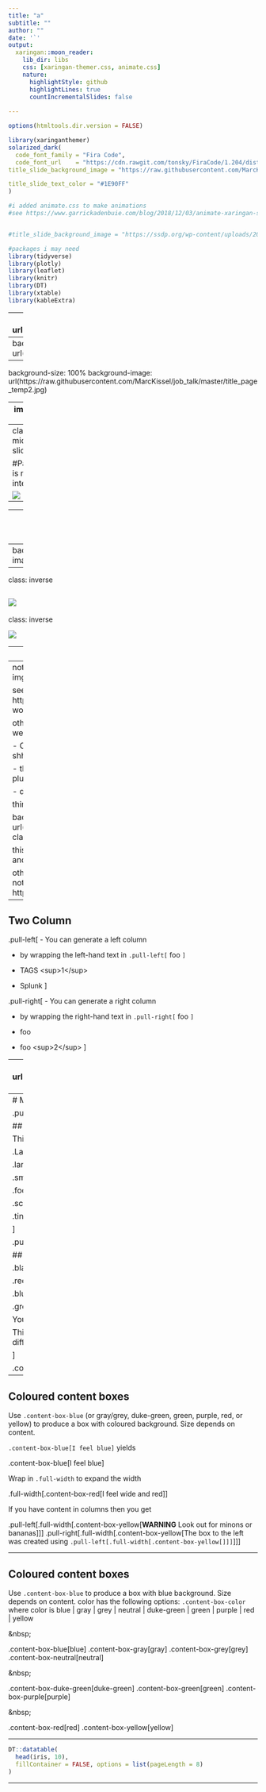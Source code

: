 ---
title: "a"
subtitle: ""  
author: ""
date: '`'
output:
  xaringan::moon_reader:
    lib_dir: libs
    css: [xaringan-themer.css, animate.css]
    nature:
      highlightStyle: github
      highlightLines: true
      countIncrementalSlides: false
      
---

```{r setup, include=FALSE}
options(htmltools.dir.version = FALSE)
```

```{r xaringan-themer, include=FALSE}
library(xaringanthemer)
solarized_dark(
  code_font_family = "Fira Code",
  code_font_url    = "https://cdn.rawgit.com/tonsky/FiraCode/1.204/distr/fira_code.css",
title_slide_background_image = "https://raw.githubusercontent.com/MarcKissel/job_talk/master/title_page_temp2.jpg",

title_slide_text_color = "#1E90FF"
)
```



```{r Setup, include=FALSE}
#i added animate.css to make animations
#see https://www.garrickadenbuie.com/blog/2018/12/03/animate-xaringan-slide-transitions/


#title_slide_background_image = "https://ssdp.org/wp-content/uploads/2018/01/app-state-blog-pic.jpg",

#packages i may need
library(tidyverse)
library(plotly)
library(leaflet)
library(knitr)
library(DT)
library(xtable)
library(kableExtra)

```


---
background-image: url(https://github.com/MarcKissel/job_talk/blob/master/title_temp1.png)

---
background-size: 100%
background-image: url(https://media.giphy.com/media/94iS62lx8CRQA/giphy.gif)

---
background-size: 100%
background-image: url(https://raw.githubusercontent.com/MarcKissel/job_talk/master/title_page_temp2.jpg)

---
image-size: 100%
![](images/title_temp1.png)

---
class: center, middle, animated, slideInRight
![](images/hominin_skulls.png)

#Paleoanthropology is not *very* integrative 


![](images/two_books.png)


---


---
class: center, middle

## What pressures did our early ancestors face and *how* did they respond to them?

## Can these responses inform  on causes/consequences of modern human variation?

![](images/Anton_etal_2014.jpg)

---
background-image: ![](images/Anton_etal_2014.jpg)


---

class: inverse

![](images/400_plus.png)
---
class: inverse

![](images/background_data_map.png)



---
class: inverse

![](images/map_blombos.png)


---
notes: look at rhe Rladies template for ideas on pics
also, store images in img folder? might make things easier?


see: 
https://alison.rbind.io/post/r-ladies-slides/
and 
https://github.com/rbind/apreshill/blob/master/static/slides/blogdown-workshop-slides.Rmd

other ideas:
i like the title slide, but maybe the next slide coild have titel as well but as a png file from ppt. MMight look nice

- CHECK IF IT WORKS ON ANOHTER Computer...might need the style shhet..somethig in the insturctiosn talks abut thhis

- think about zoom!
https://bookdown.org/yihui/rmarkdown/reveal-js-plugins.html


- do a datatable as is below with iris for something



think about background image for a slide::

background-image: url(https://c2.staticflickr.com/6/5729/30943501632_eb0b200eed_b.jpg)
class: center, top
# Rock Cairn Hiking

this could also work  for the maps i have. have the background be the map and the transisotns be the artifcats? also could work for the time line? 


other things to tink about and trick below are from these notes:
these notes are super useful too:
https://dukeslides.johnlittle.info/slides/index.html#37

---
## Two Column

.pull-left[
- You can generate a left column 

- by wrapping the left-hand text in `.pull-left[` foo `]`

- TAGS &lt;sup&gt;1&lt;/sup&gt;

- Splunk
]

.pull-right[
- You can generate a right column 

- by wrapping the right-hand text in `.pull-right[` foo `]`

- foo

- foo &lt;sup&gt;2&lt;/sup&gt;
]


---
background-image: url(https://upload.wikimedia.org/wikipedia/commons/thumb/e/e6/Duke_University_logo.svg/640px-Duke_University_logo.svg.png)


---
# Modifying text

.pull-left[

## Font sizes

This is normal size ( `\(\LaTeX\)`-friendly terms)

.Large[Large]

.large[large]

.small[small]

.footnotesize[footnotesize]

.scriptsize[scriptsize]

.tiny[tiny]

]

.pull-right[

## Text color

.black[black]

.red[red]

.blue[blue]

.green[green], 
.yellow[yellow], 
.orange[orange], 
.purple[purple], 
.gray[gray or grey]

You can also use `.bold[]` or `.bolder[]` to emphasize text 

This is .bold[bold], this is .bolder[bolder] and this is regular markdown **double-star bold** (visible differences depend on the font)

]

.content-box-green[.scriptsize[.justify-center[
[Hegge CSS](http://biostatistics.dk/presentations/xaringan/ghoul.html) + [Duke Color Palette](https://styleguide.duke.edu/color-palette/) = hegge-duke.css]
]]]

---

## Coloured content boxes

Use `.content-box-blue` (or gray/grey, duke-green, green, purple, red, or yellow) to produce a box with coloured background. Size depends on content.

`.content-box-blue[I feel blue]` yields

.content-box-blue[I feel blue]

Wrap in `.full-width` to expand the width

.full-width[.content-box-red[I feel wide and red]]

If you have content in columns then you get

.pull-left[.full-width[.content-box-yellow[**WARNING** Look out for minons or bananas]]]
.pull-right[.full-width[.content-box-yellow[The box to the left was created using `.pull-left[.full-width[.content-box-yellow[]]]`]]]


---

## Coloured content boxes

Use `.content-box-blue` to produce a box with blue background. Size depends on content.  color has the following options:  `.content-box-color` where color is   blue | gray | grey | neutral | duke-green | green | purple | red | yellow

&amp;nbsp;

.content-box-blue[blue]
.content-box-gray[gray]
.content-box-grey[grey]
.content-box-neutral[neutral]

&amp;nbsp;

.content-box-duke-green[duke-green]
.content-box-green[green]
.content-box-purple[purple]

&amp;nbsp; 

.content-box-red[red]
.content-box-yellow[yellow]





---


```{r echo=FALSE}
DT::datatable(
  head(iris, 10),
  fillContainer = FALSE, options = list(pageLength = 8)
)
```



---